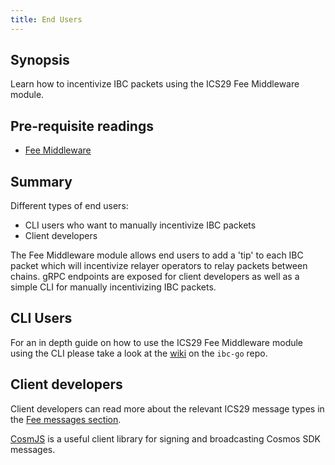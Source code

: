 ```yaml
---
title: End Users
---
```


## Synopsis

Learn how to incentivize IBC packets using the ICS29 Fee Middleware module.

## Pre-requisite readings

- [Fee Middleware](/ibc/v4.6.x/middleware/ics29-fee/overview)

## Summary

Different types of end users:

- CLI users who want to manually incentivize IBC packets
- Client developers

The Fee Middleware module allows end users to add a 'tip' to each IBC packet which will incentivize relayer operators to relay packets between chains. gRPC endpoints are exposed for client developers as well as a simple CLI for manually incentivizing IBC packets.

## CLI Users

For an in depth guide on how to use the ICS29 Fee Middleware module using the CLI please take a look at the [wiki](https://github.com/cosmos/ibc-go/wiki/Fee-enabled-fungible-token-transfers#asynchronous-incentivization-of-a-fungible-token-transfer) on the `ibc-go` repo.

## Client developers

Client developers can read more about the relevant ICS29 message types in the [Fee messages section](/ibc/v4.6.x/middleware/ics29-fee/msgs).

[CosmJS](https://github.com/cosmos/cosmjs) is a useful client library for signing and broadcasting Cosmos SDK messages.
